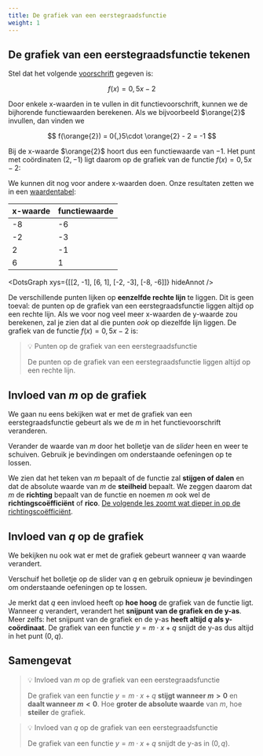 ```yaml
---
title: De grafiek van een eerstegraadsfunctie
weight: 1
---
```


## De grafiek van een eerstegraadsfunctie tekenen

Stel dat het volgende [voorschrift](../../functies/voorschrift) gegeven is:

$$
f(x) = 0{,}5x - 2
$$

Door enkele x-waarden in te vullen in dit functievoorschrift, kunnen we de bijhorende functiewaarden berekenen. Als we bijvoorbeeld $\orange{2}$ invullen, dan vinden we


$$
f(\orange{2}) = 0{,}5\cdot \orange{2} - 2 = -1
$$

Bij de x-waarde $\orange{2}$ hoort dus een functiewaarde van $-1$. Het punt met coördinaten $(2, -1)$ ligt daarom op de grafiek van de functie $f(x) = 0{,}5x - 2$:


<OneDotGraph x={2} y={-1} />

We kunnen dit nog voor andere x-waarden doen. Onze resultaten zetten we in een [waardentabel](../../functies/waardentabel):

| x-waarde | functiewaarde |
|----------|---------------|
| -8 | -6 |
| -2 | -3 |
| 2 | -1 |
| 6 | 1 |


<DotsGraph xys={[[2, -1], [6, 1], [-2, -3], [-8, -6]]} hideAnnot />

De verschillende punten lijken op **eenzelfde rechte lijn** te liggen. Dit is geen toeval: de punten op de grafiek van een eerstegraadsfunctie liggen altijd op een rechte lijn. Als we voor nog veel meer x-waarden de y-waarde zou berekenen, zal je zien dat al die punten *ook* op diezelfde lijn liggen. De grafiek van de functie $f(x) = 0{,}5x - 2$ is:


<Graph1G m={0.5} q={-2} />


> 💡 Punten op de grafiek van een eerstegraadsfunctie
>
> De punten op de grafiek van een eerstegraadsfunctie liggen altijd op een rechte lijn.


## Invloed van $m$ op de grafiek

We gaan nu eens bekijken wat er met de grafiek van een eerstegraadsfunctie gebeurt als we de $m$ in het functievoorschrift veranderen.


<InteractGraph1G m={1} q={0} mSlider />

Verander de waarde van $m$ door het bolletje van de *slider* heen en weer te schuiven. Gebruik je bevindingen om onderstaande oefeningen op te lossen.


<InvloedM />

We zien dat het teken van $m$ bepaalt of de functie zal **stijgen of dalen** en dat de absolute waarde van $m$ de **steilheid** bepaalt. We zeggen daarom dat $m$ de **richting** bepaalt van de functie en noemen $m$ ook wel de **richtingscoëfficiënt** of **rico**. [De volgende les zoomt wat dieper in op de richtingscoëfficiënt](../rico).

## Invloed van $q$ op de grafiek

We bekijken nu ook wat er met de grafiek gebeurt wanneer $q$ van waarde verandert.

<InteractGraph1G m={1} q={0} mSlider qSlider />

Verschuif het bolletje op de slider van $q$ en gebruik opnieuw je bevindingen om onderstaande oefeningen op te lossen.

<InvloedQ />

Je merkt dat $q$ een invloed heeft op **hoe hoog** de grafiek van de functie ligt. Wanneer $q$ verandert, verandert het **snijpunt van de grafiek en de y-as**. Meer zelfs: het snijpunt van de grafiek en de y-as **heeft altijd $q$ als y-coördinaat**. De grafiek van een functie $y=m\cdot x + q$ snijdt de y-as dus altijd in het punt $(0, q)$.

## Samengevat

> 💡 Invloed van $m$ op de grafiek van een eerstegraadsfunctie
>
> De grafiek van een functie $y=m\cdot x + q$ **stijgt wanneer $m > 0$** en **daalt wanneer $m < 0$**. Hoe **groter de absolute waarde** van $m$, hoe **steiler** de grafiek.

> 💡 Invloed van $q$ op de grafiek van een eerstegraadsfunctie
>
> De grafiek van een functie $y=m\cdot x + q$ snijdt de y-as in $(0, q)$.


